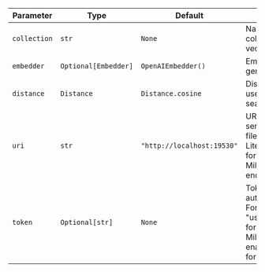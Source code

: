 | Parameter    | Type                 | Default                    | Description                                                                                                                         |
| ------------ | -------------------- | -------------------------- | ----------------------------------------------------------------------------------------------------------------------------------- |
| `collection` | `str`                | `None`                     | Name of the Milvus collection to store vectors and metadata                                                                         |
| `embedder`   | `Optional[Embedder]` | `OpenAIEmbedder()`         | Embedder instance to generate embeddings                                                                                            |
| `distance`   | `Distance`           | `Distance.cosine`          | Distance metric to use for similarity search                                                                                        |
| `uri`        | `str`                | `"http://localhost:19530"` | URI of the Milvus server. Can be a local file path for Milvus Lite, server address for self-hosted Milvus, or Zilliz Cloud endpoint |
| `token`      | `Optional[str]`      | `None`                     | Token for authentication. Format as "username:password" for self-hosted Milvus with auth enabled, or API key for Zilliz Cloud       |

